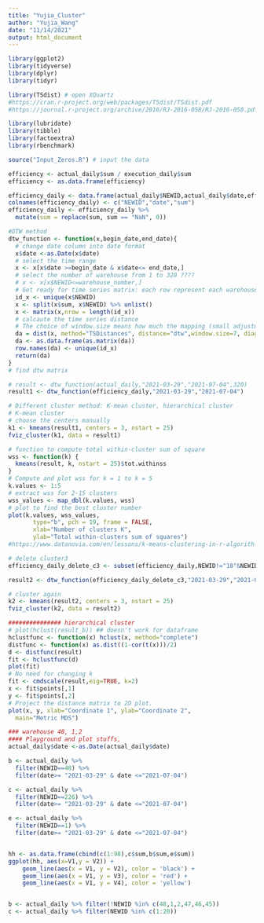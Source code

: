 ```yaml
---
title: "Yujia_Cluster"
author: "Yujia_Wang"
date: "11/14/2021"
output: html_document
---
```


```r
library(ggplot2)
library(tidyverse)
library(dplyr)
library(tidyr)

library(TSdist) # open XQuartz
#https://cran.r-project.org/web/packages/TSdist/TSdist.pdf
#https://journal.r-project.org/archive/2016/RJ-2016-058/RJ-2016-058.pdf

library(lubridate)
library(tibble)
library(factoextra)
library(rbenchmark)
```

```r
source("Input_Zeros.R") # input the data

efficiency <- actual_daily$sum / execution_daily$sum
efficiency <- as.data.frame(efficiency)

efficiency_daily <- data.frame(actual_daily$NEWID,actual_daily$date,efficiency)
colnames(efficiency_daily) <- c("NEWID","date","sum")
efficiency_daily <- efficiency_daily %>% 
  mutate(sum = replace(sum, sum == "NaN", 0))
```

```r
#DTW method
dtw_function <- function(x,begin_date,end_date){
  # change date column into date format
  x$date <-as.Date(x$date)
  # select the time range
  x <- x[x$date >=begin_date & x$date<= end_date,]
  # select the number of warehouse from 1 to 320 ????
  # x <- x[x$NEWID<=warehouse_number,]
  # Get ready for time series matrix: each row represent each warehouse, each column represnts one time spot
  id_x <- unique(x$NEWID)
  x <- split(x$sum, x$NEWID) %>% unlist()
  x <- matrix(x,nrow = length(id_x))
  # calcaute the time series distance 
  # The choice of window.size means how much the mapping (small adjustment?)
  da = dist(x, method="TSDistances", distance="dtw",window.size=7, diag=TRUE, upper=TRUE)
  da <- as.data.frame(as.matrix(da))
  row.names(da) <- unique(id_x)
  return(da)
}
# find dtw matrix
```

```r
# result <- dtw_function(actual_daily,"2021-03-29","2021-07-04",320)
result1 <- dtw_function(efficiency_daily,"2021-03-29","2021-07-04")

# Different cluster method: K-mean cluster, hierarchical cluster
# K-mean cluster
# choose the centers manually
k1 <- kmeans(result1, centers = 3, nstart = 25)
fviz_cluster(k1, data = result1)
```

```r
# function to compute total within-cluster sum of square 
wss <- function(k) {
  kmeans(result, k, nstart = 25)$tot.withinss
}
# Compute and plot wss for k = 1 to k = 5
k.values <- 1:5
# extract wss for 2-15 clusters
wss_values <- map_dbl(k.values, wss)
# plot to find the best cluster number 
plot(k.values, wss_values,
       type="b", pch = 19, frame = FALSE, 
       xlab="Number of clusters K",
       ylab="Total within-clusters sum of squares")
#https://www.datanovia.com/en/lessons/k-means-clustering-in-r-algorith-and-practical-examples/
```

```r
# delete cluster3
efficiency_daily_delete_c3 <- subset(efficiency_daily,NEWID!="18"&NEWID!="39"&NEWID!="182"&NEWID!="247"&NEWID!="296")

result2 <- dtw_function(efficiency_daily_delete_c3,"2021-03-29","2021-07-04")

# cluster again
k2 <- kmeans(result2, centers = 3, nstart = 25)
fviz_cluster(k2, data = result2)
```

```r
############### hierarchical cluster
# plot(hclust(result_b)) ## doesn't work for dataframe
hclustfunc <- function(x) hclust(x, method="complete")
distfunc <- function(x) as.dist((1-cor(t(x)))/2)
d <- distfunc(result)
fit <- hclustfunc(d)
plot(fit)
# No need for changing k
fit <- cmdscale(result,eig=TRUE, k=2)
x <- fit$points[,1]
y <- fit$points[,2]
# Project the distance matrix to 2D plot. 
plot(x, y, xlab="Coordinate 1", ylab="Coordinate 2",
  main="Metric MDS")
```



```r
### warehouse 48, 1,2 
#### Playground and plot stuffs, 
actual_daily$date <-as.Date(actual_daily$date)

b <- actual_daily %>% 
  filter(NEWID==48) %>%
  filter(date>= "2021-03-29" & date <="2021-07-04")

c <- actual_daily %>% 
  filter(NEWID==226) %>%
  filter(date>= "2021-03-29" & date <="2021-07-04")

e <- actual_daily %>% 
  filter(NEWID==1) %>%
  filter(date>= "2021-03-29" & date <="2021-07-04")


hh <- as.data.frame(cbind(c(1:98),c$sum,b$sum,e$sum))
ggplot(hh, aes(x=V1,y = V2)) +
    geom_line(aes(x = V1, y = V2), color = 'black') +
    geom_line(aes(x = V1, y = V3), color = 'red') +
    geom_line(aes(x = V1, y = V4), color = 'yellow')


b <- actual_daily %>% filter(!NEWID %in% c(48,1,2,47,46,45))
c <- actual_daily %>% filter(NEWID %in% c(1:20))
```



























